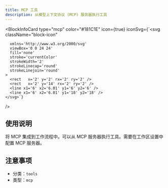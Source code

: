 ```yaml
---
title: MCP 工具
description: 从模型上下文协议 (MCP) 服务器执行工具
---
```



<BlockInfoCard 
  type="mcp"
  color="#181C1E"
  icon={true}
  iconSvg={`<svg className="block-icon"
      
      xmlns='http://www.w3.org/2000/svg'
      viewBox='0 0 24 24'
      fill='none'
      stroke='currentColor'
      strokeWidth='2'
      strokeLinecap='round'
      strokeLinejoin='round'
    >
      <rect   x='2' y='2' rx='2' ry='2' />
      <rect   x='2' y='14' rx='2' ry='2' />
      <line x1='6' x2='6.01' y1='6' y2='6' />
      <line x1='6' x2='6.01' y1='18' y2='18' />
    </svg>`}
/>

## 使用说明

将 MCP 集成到工作流程中。可以从 MCP 服务器执行工具。需要在工作区设置中配置 MCP 服务器。

## 注意事项

- 分类：`tools`
- 类型：`mcp`
